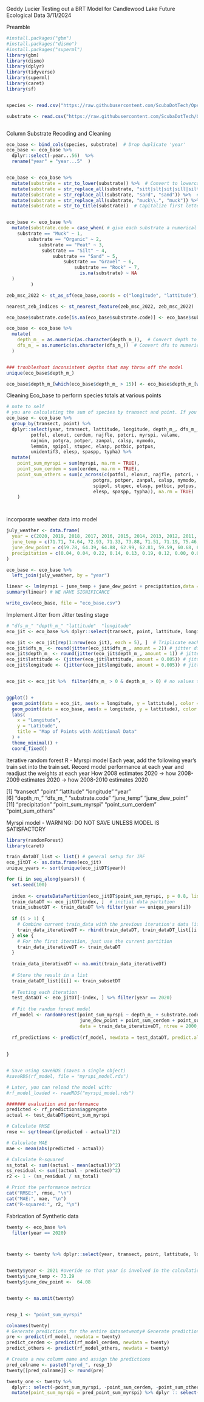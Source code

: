 Geddy Lucier
Testing out a BRT Model for Candlewood Lake Future Ecological Data 
3/11/2024


Preamble
```r
#install.packages("gbm")
#install.packages("dismo")
#install.packages("superml")
library(gbm)
library(dismo)
library(dplyr)
library(tidyverse)
library(superml)
library(caret)
library(sf)


species <- read.csv("https://raw.githubusercontent.com/ScubaDotTech/OpenAIS/refs/heads/main/Candlewood_Lake2025/SdT-CT_AIS-Geddy-Winter-2024/species_data.csv")

substrate <- read.csv("https://raw.githubusercontent.com/ScubaDotTech/OpenAIS/refs/heads/main/Candlewood_Lake2025/SdT-CT_AIS-Geddy-Winter-2024/geo_data.csv")



```
Column Substrate Recoding and Cleaning
```r


eco_base <- bind_cols(species, substrate)  # Drop duplicate 'year'
eco_base <- eco_base %>% 
  dplyr::select(-year...56)  %>%
  rename("year" = "year...5"  )


eco_base <- eco_base %>%
  mutate(substrate = str_to_lower(substrate)) %>%  # Convert to lowercase
  mutate(substrate = str_replace_all(substrate, "sitt|slt|sit|sill|silt", "silt")) %>%  # Standardize "silt"
  mutate(substrate = str_replace_all(substrate, "sard", "sand")) %>%  # Fix "sard" to "sand"
  mutate(substrate = str_replace_all(substrate, "muck\\.", "muck")) %>%  # Remove extra dot in "muck."
  mutate(substrate = str_to_title(substrate))  # Capitalize first letter


eco_base <- eco_base %>%
  mutate(substrate.code = case_when( # give each substrate a numerical code based on hardness and density
    substrate == "Muck" ~ 1,
        substrate == "Organic" ~ 2,
            substrate == "Peat" ~ 3,
             substrate == "Silt" ~ 4,
                 substrate == "Sand" ~ 5,
                     substrate == "Gravel" ~ 6,
                         substrate == "Rock" ~ 7,
                           is.na(substrate) ~ NA  
  )
         )

zeb_msc_2022 <- st_as_sf(eco_base,coords = c("longitude", "lattitude"), crs = 4326) 

nearest_zeb_indices <- st_nearest_feature(zeb_msc_2022, zeb_msc_2022)

eco_base$substrate.code[is.na(eco_base$substrate.code)] <- eco_base$substrate.code[nearest_zeb_indices][is.na(eco_base$substrate.code)]

eco_base <- eco_base %>%
  mutate(
    depth_m_ = as.numeric(as.character(depth_m_)),  # Convert depth to numeric
    dfs_m_ = as.numeric(as.character(dfs_m_))  # Convert dfs to numeric
  )


### troubleshoot inconsistent depths that may throw off the model
unique(eco_base$depth_m_)

eco_base$depth_m_[which(eco_base$depth_m_ > 15)] <- eco_base$depth_m_[which(eco_base$depth_m_ > 15)] / 10


```


Cleaning Eco_base to perform species totals at various points 
```r
# note to self 
# you are calculating the sum of species by transect and point. If you wanted to graph the species divide, you should use previous values.This approach is prime for trainign the BRT model
eco_base <- eco_base %>% 
  group_by(transect, point) %>%
  dplyr::select(year, transect, lattitude, longitude, depth_m_, dfs_m_, substrate.code, point, 
         potfol, elonut, cerdem, najfle, potcri, myrspi, valame, 
         najmin, potgra, potper, zanpal, calsp, nymodo, 
         lemmin, spipol, stupec, elasp, potbic, potpus, 
         unidentif3, elesp, spaspp, typha) %>%
  mutate(
    point_sum_myrspi = sum(myrspi, na.rm = TRUE),
    point_sum_cerdem = sum(cerdem, na.rm = TRUE),
    point_sum_others = sum(c_across(c(potfol, elonut, najfle, potcri, valame, najmin, 
                                potgra, potper, zanpal, calsp, nymodo, lemmin, 
                                spipol, stupec, elasp, potbic, potpus, unidentif3, 
                                elesp, spaspp, typha)), na.rm = TRUE) 
    )




```
incorporate weather data into model


```r
july_weather <- data.frame(
  year = c(2020, 2019, 2018, 2017, 2016, 2015, 2014, 2013, 2012, 2011, 2010, 2009, 2008),
  june_temp = c(71.71, 74.64, 72.93, 71.33, 73.88, 71.51, 71.19, 75.46, 73.69, 74.23, 74.49, 67.95, 72.29),
  june_dew_point = c(59.78, 64.39, 64.88, 62.99, 62.81, 59.59, 60.68, 66.16, 63.04, 64.54, 63.74, 60.52, 63.6),
  precipitation = c(0.04, 0.04, 0.22, 0.14, 0.13, 0.19, 0.12, 0.00, 0.00, 0.00, 0.00, 0.00, 0.00)
)

eco_base <- eco_base %>% 
  left_join(july_weather, by = "year")

linear <- lm(myrspi ~ june_temp + june_dew_point + precipitation,data = eco_base)
summary(linear) # WE HAVE SIGNIFICANCE

write_csv(eco_base, file = "eco_base.csv")

```

Implement Jitter from Jitter testing stage 
```r
# "dfs_m_" "depth_m_" "lattitude"  "longitude"
eco_jit <- eco_base %>% dplyr::select(transect, point, lattitude, longitude, year, depth_m_, dfs_m_, substrate.code, june_temp, june_dew_point, precipitation, point_sum_myrspi, point_sum_cerdem, point_sum_others) 

eco_jit <- eco_jit[rep(1:nrow(eco_jit), each = 5), ]  # Triplicate each row
eco_jit$dfs_m_ <- round(jitter(eco_jit$dfs_m_, amount = 2)) # jitter distance from shore
eco_jit$depth_m_ <- round(jitter(eco_jit$depth_m_, amount = 1)) # jitter depth 
eco_jit$lattitude <- (jitter(eco_jit$lattitude, amount = 0.005)) # jitter latitude
eco_jit$longitude <- (jitter(eco_jit$longitude, amount = 0.005)) # jitter longitude 


eco_jit <- eco_jit %>%  filter(dfs_m_ > 0 & depth_m_ > 0) # no values that are less than one < 0 


ggplot() +
  geom_point(data = eco_jit, aes(x = longitude, y = lattitude), color = "blue") +
  geom_point(data = eco_base, aes(x = longitude, y = lattitude), color = "red") +
  labs(
    x = "Longitude",
    y = "Latitude",
    title = "Map of Points with Additional Data"
  ) +
  theme_minimal() +
  coord_fixed()


```

Iterative random forest R - Myrspi model 
Each year, add the following year's train set into the train set. 
Record model performance at each year and readjust the weights at each year
How 2008 estimates 2020 -> how 2008-2009 estimates 2020 -> how 2008-2010 estimates 2020

[1] "transect"         "point"            "lattitude"        "longitude"        "year"            
 [6] "depth_m_"         "dfs_m_"           "substrate.code"   "june_temp"        "june_dew_point"  
[11] "precipitation"    "point_sum_myrspi" "point_sum_cerdem" "point_sum_others"

Myrspi model - WARNING: DO NOT SAVE UNLESS MODEL IS SATISFACTORY
```r
library(randomForest)
library(caret)

train_dataDT_list <- list() # general setup for IRF 
eco_jitDT <- as.data.frame(eco_jit)
unique_years <- sort(unique(eco_jitDT$year))

for (i in seq_along(years)) {
  set.seed(100)
  
  index <- createDataPartition(eco_jitDT$point_sum_myrspi, p = 0.8, list = FALSE)
  train_dataDT <- eco_jitDT[index, ]  # initial data partition
  train_subsetDT <- train_dataDT %>% filter(year == unique_years[i])
  
  if (i > 1) {
    # Combine current train_data with the previous iteration's data (if that’s your goal)
    train_data_iterativeDT <- rbind(train_dataDT, train_dataDT_list[[i - 1]])
  } else {
    # For the first iteration, just use the current partition
    train_data_iterativeDT <- train_dataDT
  }
  
  train_data_iterativeDT <- na.omit(train_data_iterativeDT)
  
  # Store the result in a list
  train_dataDT_list[[i]] <- train_subsetDT
  
  # Testing each iteration
  test_dataDT <- eco_jitDT[-index, ] %>% filter(year == 2020)
  
  # Fit the random forest model
  rf_model <- randomForest(point_sum_myrspi ~ depth_m_ + substrate.code + june_temp + dfs_m_ + 
                           june_dew_point + point_sum_cerdem + point_sum_others,
                           data = train_data_iterativeDT, ntree = 2000, nodesize = 5)
  
  rf_predictions <- predict(rf_model, newdata = test_dataDT, predict.all = TRUE)
  
  
}


# Save using saveRDS (saves a single object)
#saveRDS(rf_model, file = "myrspi_model.rds")

# Later, you can reload the model with:
#rf_model_loaded <- readRDS("myrspi_model.rds")

####### evaluation and performance
predicted <- rf_predictions$aggregate
actual <- test_dataDT$point_sum_myrspi

# Calculate RMSE
rmse <- sqrt(mean((predicted - actual)^2))

# Calculate MAE
mae <- mean(abs(predicted - actual))

# Calculate R-squared
ss_total <- sum((actual - mean(actual))^2)
ss_residual <- sum((actual - predicted)^2)
r2 <- 1 - (ss_residual / ss_total)

# Print the performance metrics
cat("RMSE:", rmse, "\n")
cat("MAE:", mae, "\n")
cat("R-squared:", r2, "\n")


```


Fabrication of Synthetic data 
```r

twenty <- eco_base %>%
  filter(year == 2020)



twenty <- twenty %>% dplyr::select(year, transect, point, lattitude, longitude, year, depth_m_, dfs_m_, substrate.code, june_temp, june_dew_point, point_sum_myrspi, point_sum_cerdem, point_sum_others)


twenty$year <- 2021 #overide so that year is involved in the calculations
twenty$june_temp <- 73.29
twenty$june_dew_point <-  64.08 


twenty <- na.omit(twenty)


resp_1 <- "point_sum_myrspi"

colnames(twenty)
# Generate predictions for the entire datasetwenty# Generate predictions for the entire dataset at once
pre <- predict(rf_model, newdata = twenty)  
predict_cerdem <- predict(rf_model_cerdem, newdata = twenty)  
predict_others <- predict(rf_model_others, newdata = twenty)

# Create a new column name and assign the predictions
pred_colname <- paste0("pred_", resp_1)
twenty[[pred_colname]] <- round(pre)

twenty_one <- twenty %>%
  dplyr:: select(-point_sum_myrspi, -point_sum_cerdem, -point_sum_others) %>%
  mutate(point_sum_myrspi = pred_point_sum_myrspi) %>% dplyr :: select(-pred_point_sum_myrspi)






```


```r

```


